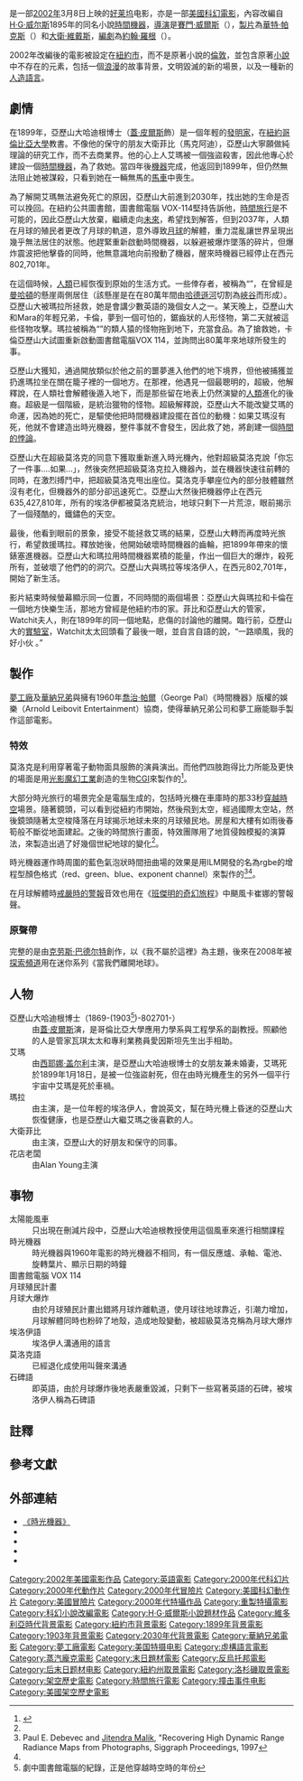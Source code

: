 {{noteTA
|G1=Movie
|G2=Show
|T = zh-cn:时光机器 (2002年电影); zh-tw:時光機器 (2002年電影); zh-hk:時光凶間;
|1 = zh-cn:时光机器; zh-tw:時光機器; zh-hk:時光凶間;
}}

{{Infobox film
| name = 時光機器
| original_name = ''The Time Machine''
| hk_name = 時光凶間
| tw_name = 時光機器
| cn_name = 时光机器
| image = 文件:时光机器 (2002年电影).PNG
| image_size = 215px
| alt = 
| caption = 海报
| director = {{ubl|[[賽門·威爾斯|賽門·威爾斯]]|[[高爾·韋賓斯基|高爾·韋賓斯基]] {{small|(未顯示)}}}}
| producer = {{ubl|[[Walter_F._Parkes|Walter F. Parkes]]|David Valdes}}
| screenplay = [[John_Logan_(writer)|John Logan]]
| based on = {{ubl|{{Based on|''[[The_Time_Machine|The Time Machine]]''|[[H._G._Wells|H. G. Wells]]}}|{{Based on|''[[The_Time_Machine_(1960_film)|The Time Machine]]''|[[David_Duncan_(writer)|David Duncan]]}}}}
| starring = {{ubl|[[蓋·皮爾斯|蓋·皮爾斯]]|[[Samantha_Mumba|Samantha Mumba]]|[[Mark_Addy|Mark Addy]]|[[Sienna_Guillory|Sienna Guillory]]|[[Phyllida_Law|Phyllida Law]]|[[Alan_Young|Alan Young]]|[[Orlando_Jones|Orlando Jones]]|[[Jeremy_Irons|Jeremy Irons]]}}
| music = [[Klaus_Badelt|Klaus Badelt]]
| cinematography = [[Donald_McAlpine|Donald McAlpine]]
| editing = [[Wayne_Wahrman|Wayne Wahrman]]
| studio = [[Walter_F._Parkes|Parkes]]/[[Laurie_MacDonald|MacDonald]] Productions
| distributor = {{ubl|[[夢工廠|夢工廠]]|[[華納兄弟|華納兄弟]]}}
| released = {{Film date|2002|03|08}}
| runtime = 96 分鐘
| country = 美國
| language = 英語
| budget = $8000萬美元
| gross = $1.23億美元
}}
{{作品名稱|name=''The Time Machine''|hk=時光凶間|tw=時光機器|equiv-cn=tw}}是一部[[2002年電影|2002年]]3月8日上映的[[好莱坞|好莱坞]]电影，亦是一部[[美國|美國]][[科幻電影|科幻電影]]，內容改編自[[赫伯特·乔治·威尔斯|H·G·威尔斯]]1895年的同名小說[[時間機器_(小說)|時間機器]]，[[導演|導演]]是[[賽門·威爾斯|賽門·威爾斯]]（{{tsl|en|Simon Wells|西蒙·威尔斯}}），[[製片|製片]]為[[華特·帕克斯|華特·帕克斯]]（{{tsl|en|Walter Parkes|沃尔特·帕克斯}}）和[[大衛·維戴斯|大衛·維戴斯]]，[[編劇|編劇]]為[[約翰·羅根|約翰·羅根]]（{{tsl|en|John Logan (writer)|约翰·洛根}}）。

2002年改編後的電影被設定在[[紐約市|紐約市]]，而不是原著小說的[[倫敦|倫敦]]，並包含原著[[時間機器_(小說)|小說]]中不存在的元素，包括一個[[浪漫|浪漫]]的故事背景，文明毀滅的新的場景，以及一種新的[[人造語言|人造語言]]。

== 劇情 ==
在1899年，亞歷山大哈迪根博士（[[蓋·皮爾斯|蓋·皮爾斯]]飾）是一個年輕的[[發明家|發明家]]，在[[紐約|紐約]][[哥倫比亞大學|哥倫比亞大學]]教書。不像他的保守的朋友大衛菲比（馬克阿迪），亞歷山大寧願做純理論的研究工作，而不去商業界。他的心上人艾瑪被一個強盜殺害，因此他專心於建設一個[[時間機器|時間機器]]，為了救她。當四年後[[時光機器|機器]]完成，他返回到1899年，但仍然無法阻止她被謀殺，只看到她在一輛無馬的[[馬車|馬車]]中喪生。

為了解開艾瑪無法避免死亡的原因，亞歷山大前進到2030年，找出她的生命是否可以挽回。在紐約公共圖書館，圖書館電腦 VOX-114堅持告訴他，[[時間旅行|時間旅行]]是不可能的，因此亞歷山大放棄，繼續走向[[未來|未來]]，希望找到解答，但到2037年，人類在月球的殖民者更改了月球的軌道，意外導致[[月球|月球]]的解體，重力混亂讓世界呈現出幾乎無法居住的狀態。他趕緊重新啟動時間機器，以躲避被爆炸墜落的碎片，但爆炸震波把他擊昏的同時，他無意識地向前撥動了機器，醒來時機器已經停止在西元802,701年。

在這個時候，[[人類|人類]]已經恢復到原始的生活方式。一些倖存者，被稱為“{{tsl|en|Eloi|埃洛依}}”，在曾經是[[曼哈頓|曼哈頓]]的懸崖兩側居住（該懸崖是在在80萬年間由[[哈德遜河|哈德遜河]]切割為[[峽谷|峽谷]]而形成）。亞歷山大被瑪拉所拯救，她是會講少數英語的幾個{{tsl|en|Eloi|埃洛依}}女人之一。某天晚上，亞歷山大和Mara的年輕兄弟，卡倫，夢到一個可怕的，鋸齒狀的人形怪物，第二天{{tsl|en|Eloi|埃洛依}}就被這些怪物攻擊。瑪拉被稱為“{{tsl|en|Morlock|莫洛克}}”的類人猿的怪物拖到地下，充當食品。為了搶救她，卡倫亞歷山大試圖重新啟動圖書館電腦VOX 114，並詢問出80萬年來地球所發生的事。

亞歷山大獲知{{tsl|en|Morlock|莫洛克}}，通過開放類似於他之前的噩夢進入他們的地下境界，但他被捕獲並扔進瑪拉坐在關在籠子裡的一個地方。在那裡，他遇見一個最聰明的，超級{{tsl|en|Morlock|莫洛克}}，他解釋說，{{tsl|en|Morlock|莫洛克}}在人類社會解體後遁入地下，而{{tsl|en|Eloi|埃洛依}}是那些留在地表上仍然演變的[[人類|人類]]進化的後裔。超級{{tsl|en|Morlock|莫洛克}}是一個階級，是統治{{tsl|en|Eloi|埃洛依}}獵物的怪物。超級{{tsl|en|Morlock|莫洛克}}解釋說，亞歷山大不能改變艾瑪的命運，因為她的死亡，是驅使他把時間機器建設擺在首位的動機：如果艾瑪沒有死，他就不會建造出時光機器，整件事就不會發生，因此救了她，將創建一個[[時間悖論|時間的悖論]]。

亞歷山大在超級莫洛克的同意下獲取重新進入時光機內，他對超級莫洛克說「你忘了一件事....如果...」，然後突然把超級莫洛克拉入機器內，並在機器快速往前轉的同時，在激烈搏鬥中，把超級莫洛克甩出座位。莫洛克手攀座位內的部分肢體雖然沒有老化，但機器外的部分卻迅速死亡。亞歷山大然後把機器停止在西元635,427,810年，所有的埃洛伊都被莫洛克統治，地球只剩下一片荒涼，眼前揭示了一個殘酷的，鐵鏽色的天空。

最後，他看到眼前的景象，接受不能拯救艾瑪的結果，亞歷山大轉而再度時光旅行，希望救援瑪拉。釋放她後，他開始破壞時間機器的齒輪，把1899年帶來的懷錶塞進機器。亞歷山大和瑪拉用時間機器累積的能量，作出一個巨大的爆炸，殺死所有{{tsl|en|Morlock|莫洛克}}，並破壞了他們的的洞穴。亞歷山大與瑪拉等埃洛伊人，在西元802,701年，開始了新生活。

影片結束時候螢幕顯示同一位置，不同時間的兩個場景：亞歷山大與瑪拉和卡倫在一個地方快樂生活，那地方曾經是他紐約市的家。菲比和亞歷山大的管家，Watchit夫人，則在1899年的同一個地點，悲傷的討論他的離開。臨行前，亞歷山大的[[實驗室|實驗室]]，Watchit太太回頭看了最後一眼，並自言自語的說，“一路順風，我的好小伙
。”

== 製作 ==
[[夢工廠|夢工廠]]及[[華納兄弟|華納兄弟]]與擁有1960年[[喬治·帕爾|喬治·帕爾]]（George Pal）《時間機器》版權的{{link-en|阿諾德·萊柏維茲|Arnold Leibovit}}娛樂（Arnold Leibovit Entertainment）協商，使得華納兄弟公司和夢工廠能聯手製作這部電影。

=== 特效 ===
莫洛克是利用穿著電子動物面具服飾的演員演出。而他們四肢跑得比力所能及更快的場面是用[[光影魔幻工業|光影魔幻工業]]創造的生物[[CGI|CGI]]來製作的<ref name="Robertson">{{cite web |url=http://www.cgw.com/Publications/CGW/2002/Volume-25-Issue-3-March-2002-/About-Time.aspx |title=About Time | Computer Graphics World |publisher=Cgw.com |date=2002-03-03 |accessdate=2015-10-31 |archive-date=2020-08-30 |archive-url=https://web.archive.org/web/20200830143542/https://www.cgw.com/Publications/CGW/2002/Volume-25-Issue-3-March-2002-/About-Time.aspx |dead-url=no }}</ref>。

大部分時光旅行的場景完全是電腦生成的，包括時光機在車庫時的那33秒[[時間旅行|穿越時空]]場景。隨著鏡頭，可以看到從紐約市開始，然後飛到太空，經過國際太空站，然後鏡頭隨著太空梭降落在月球揭示地球未來的月球殖民地。房屋和大樓有如雨後春筍般不斷從地面建起。之後的時間旅行畫面，特效團隊用了地質侵蝕模擬的演算法，來製造出過了好幾個世紀地球的變化<ref name="Robertson"/>。

時光機器運作時周圍的藍色氣泡狀時間扭曲場的效果是用ILM開發的名為rgbe的增程型顏色格式（red、green、blue、exponent channel）來製作的<ref>Paul E. Debevec and [[Jitendra_Malik|Jitendra Malik]], "Recovering High Dynamic Range Radiance Maps from Photographs, Siggraph Proceedings, 1997</ref><ref name="Robertson"/>。

在月球解體時[[防空警報|戒嚴時的警報]]音效也用在《[[班傑明的奇幻旅程|班傑明的奇幻旅程]]》中颶風卡崔娜的警報聲。

=== 原聲帶 ===
完整的{{link-en|時光機器 (原聲帶)|The Time Machine (soundtrack)|原聲帶}}是由[[克劳斯·巴德尔特|克劳斯·巴德尔特]]創作，以《我不屬於這裡》為主題，後來在2008年被[[探索頻道|探索頻道]]用在迷你系列《當我們離開地球》。

== 人物 ==
;亞歷山大哈迪根博士（1869-(1903<ref group="註">劇中圖書館電腦的紀錄，正是他穿越時空時的年份</ref>)-802701-）
:由[[蓋·皮爾斯|蓋·皮爾斯]]演，是哥倫比亞大學應用力學系與工程學系的副教授。照顧他的人是管家瓦琪太太和專利業務員愛因斯坦先生出手相助。
;艾瑪
:由[[西耶娜·盖尔利|西耶娜·盖尔利]]主演，是亞歷山大哈迪根博士的女朋友兼未婚妻，艾瑪死於1899年1月18日，是被一位強盜射死，但在由時光機產生的另外一個平行宇宙中艾瑪是死於車禍。
;瑪拉
:由{{tsl|en|Samantha Mumba|萨曼莎·曼巴}}主演，是一位年輕的埃洛伊人，會說英文，幫在時光機上昏迷的亞歷山大恢復健康，也是亞歷山大繼艾瑪之後喜歡的人。
;大衛菲比
:由{{tsl|en|Mark Addy|馬克·阿迪}}主演，亞歷山大的好朋友和保守的同事。
;花店老闆
:由Alan Young主演

== 事物 ==
;太陽能風車
:只出現在刪減片段中，亞歷山大哈迪根教授使用這個風車來進行相關課程
;時光機器
:時光機器與1960年電影的時光機器不相同，有一個反應爐、承軸、電池、旋轉葉片、顯示日期的時鐘
;圖書館電腦 VOX 114
;月球殖民計畫
;月球大爆炸
:由於月球殖民計畫出錯將月球炸離軌道，使月球往地球靠近，引潮力增加，月球解體同時也粉碎了地殼，造成地殼變動，被超級莫洛克稱為月球大爆炸
;埃洛伊語
:埃洛伊人溝通用的語言
;莫洛克語
:已經退化成使用叫聲來溝通
;石碑語
:即英語，由於月球爆炸後地表嚴重毀滅，只剩下一些寫著英語的石碑，被埃洛伊人稱為石碑語

== 註釋 ==
<references group="註" />

== 參考文獻 ==
{{Reflist|2}}

== 外部連結 ==
* [http://www.truemovie.com/2002moviedata/TimeMachine.htm 《時光機器》] {{Wayback|url=http://www.truemovie.com/2002moviedata/TimeMachine.htm |date=20200906065253 }}
* {{imdb title|0268695|時光機器}}
* {{rotten-tomatoes|1112951-time_machine|時光機器}} 
* {{douban}}
* {{mojo title|timemachine|時光機器}}

{{DEFAULTSORT:Time Machine,The}}
[[Category:2002年美國電影作品|Category:2002年美國電影作品]]
[[Category:英語電影|Category:英語電影]]
[[Category:2000年代科幻片|Category:2000年代科幻片]]
[[Category:2000年代動作片|Category:2000年代動作片]]
[[Category:2000年代冒險片|Category:2000年代冒險片]]
[[Category:美國科幻動作片|Category:美國科幻動作片]]
[[Category:美國冒險片|Category:美國冒險片]]
[[Category:2000年代特攝作品|Category:2000年代特攝作品]]
[[Category:重製特攝電影|Category:重製特攝電影]]
[[Category:科幻小說改編電影|Category:科幻小說改編電影]]
[[Category:H·G·威爾斯小說題材作品|Category:H·G·威爾斯小說題材作品]]
[[Category:維多利亞時代背景電影|Category:維多利亞時代背景電影]]
[[Category:紐約市背景電影|Category:紐約市背景電影]]
[[Category:1899年背景電影|Category:1899年背景電影]]
[[Category:1903年背景電影|Category:1903年背景電影]]
[[Category:2030年代背景電影|Category:2030年代背景電影]]
[[Category:華納兄弟電影|Category:華納兄弟電影]]
[[Category:夢工廠電影|Category:夢工廠電影]]
[[Category:美国特摄电影|Category:美国特摄电影]]
[[Category:虛構語言電影|Category:虛構語言電影]]
[[Category:蒸汽龐克電影|Category:蒸汽龐克電影]]
[[Category:末日題材電影|Category:末日題材電影]]
[[Category:反烏托邦電影|Category:反烏托邦電影]]
[[Category:后末日题材电影|Category:后末日题材电影]]
[[Category:紐約州取景電影|Category:紐約州取景電影]]
[[Category:洛杉磯取景電影|Category:洛杉磯取景電影]]
[[Category:架空歷史電影|Category:架空歷史電影]]
[[Category:時間旅行電影|Category:時間旅行電影]]
[[Category:撞击事件电影|Category:撞击事件电影]]
[[Category:美國架空歷史電影|Category:美國架空歷史電影]]